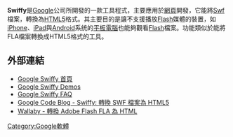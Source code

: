 {{Unreferenced|time=2015-11-14T20:04:52+00:00}}
{{noteTA
|G1=IT
}}
'''Swiffy'''是[[Google|Google]]公司所開發的一款工具程式，主要應用於[[網頁|網頁]]開發，它能將[[Swf|Swf]]檔案，轉換為[[HTML5|HTML5]]格式。其主要目的是讓不支援播放[[Adobe_Flash|Flash]]媒體的裝置，如[[iPhone|iPhone]]、[[iPad|iPad]]與[[Android|Android]]系统的[[平板電腦|平板電腦]]也能夠觀看[[Adobe_Flash|Flash]]檔案。功能類似於能將FLA檔案轉換成HTML5格式的工具{{Link-en|Adobe Wallaby|Adobe Wallaby}}。

==外部連結==
* [http://www.google.com/doubleclick/studio/swiffy/ Google Swiffy 首頁]{{Wayback|url=http://www.google.com/doubleclick/studio/swiffy/ |date=20111213100003 }}
* [https://web.archive.org/web/20110902050030/http://swiffy.googlelabs.com/gallery.html Google Swiffy Demos]
* [https://web.archive.org/web/20110902052000/http://swiffy.googlelabs.com/faq.html Google Swiffy FAQ]
* [http://googlecode.blogspot.com/2011/06/swiffy-convert-swf-files-to-html5.html Google Code Blog - Swiffy: 轉換 SWF 檔案為 HTML5]{{Wayback|url=http://googlecode.blogspot.com/2011/06/swiffy-convert-swf-files-to-html5.html |date=20111205201354 }}
* [http://labs.adobe.com/technologies/wallaby/ Wallaby - 轉換 Adobe Flash FLA 為 HTML]{{Wayback|url=http://labs.adobe.com/technologies/wallaby/ |date=20111123171659 }}

{{DEFAULTSORT:Swiffy}}
{{Google公司}}
[[Category:Google軟體|Category:Google軟體]]
